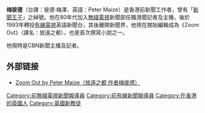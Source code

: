 {{Unreferenced|time=2018-07-11T03:07:06+00:00}}
'''梅彼德'''（台譯：彼德·梅澤、英語：Peter Maize）是香港前新聞工作者，曾有「[[新聞王子|新聞王子]]」之綽號。他在80年代加入[[無綫電視|無綫電視]]新聞部任職港聞記者及主播，後於1993年轉投[[有線電視|有線電視]]英語新聞台，其後離開新聞界，他現在開始編輯成為《Zoom Out》（譯名：放遠之都），也是首次撰寫小說之一。

他現時是CBN新聞主播及記者。

==外部链接==
*[http://www.chameleonpress.com/zoomout/ Zoom Out by Peter Maize（放遠之都 作者梅彼德）] {{Wayback|url=http://www.chameleonpress.com/zoomout/ |date=20080514052208 }}

[[Category:前無綫電視新聞報導員|Category:前無綫電視新聞報導員]]
[[Category:前有線新聞報導員|Category:前有線新聞報導員]]
[[Category:在香港的英國人|Category:在香港的英國人]]
[[Category:英國新教徒|Category:英國新教徒]]